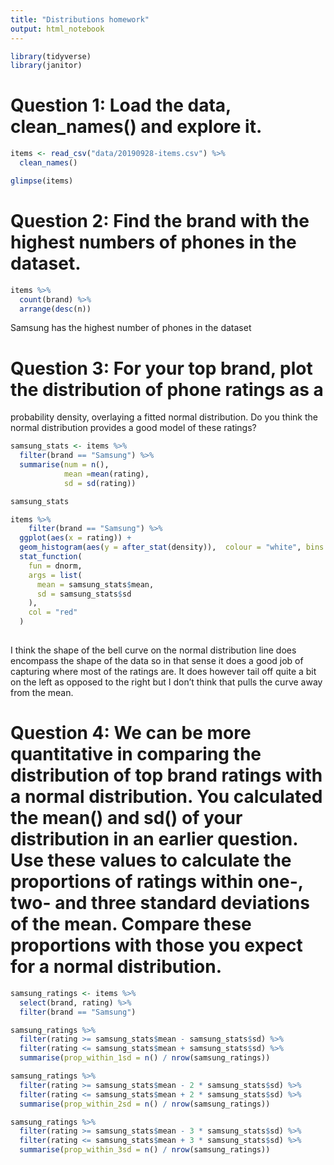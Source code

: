 ```yaml
---
title: "Distributions homework"
output: html_notebook
---
```

```r
library(tidyverse)
library(janitor)
```

# Question 1: Load the data, clean_names() and explore it.
```r
items <- read_csv("data/20190928-items.csv") %>% 
  clean_names() 
```

```r
glimpse(items)
```

# Question 2: Find the brand with the highest numbers of phones in the dataset.
```r
items %>% 
  count(brand) %>% 
  arrange(desc(n))
```
Samsung has the highest number of phones in the dataset

# Question 3: For your top brand, plot the distribution of phone ratings as a 
probability density, overlaying a fitted normal distribution.
Do you think the normal distribution provides a good model of these ratings?

```r
samsung_stats <- items %>% 
  filter(brand == "Samsung") %>%
  summarise(num = n(),
            mean =mean(rating),
            sd = sd(rating))

samsung_stats
```


```r
items %>% 
    filter(brand == "Samsung") %>%
  ggplot(aes(x = rating)) + 
  geom_histogram(aes(y = after_stat(density)),  colour = "white", bins = 25) +
  stat_function(
    fun = dnorm, 
    args = list(
      mean = samsung_stats$mean,
      sd = samsung_stats$sd
    ),
    col = "red"
  )
  
```

I think the shape of the bell curve on the normal distribution line does encompass the shape of the data so in that sense it does a good job of capturing where most of the ratings are. It does however tail off quite a bit on the left as opposed to the right but I don't think that pulls the curve away from the mean.

# Question 4: We can be more quantitative in comparing the distribution of top brand ratings with a normal distribution. You calculated the mean() and sd() of your distribution in an earlier question. Use these values to calculate the proportions of ratings within one-, two- and three standard deviations of the mean. Compare these proportions with those you expect for a normal distribution.
```r
samsung_ratings <- items %>% 
  select(brand, rating) %>% 
  filter(brand == "Samsung")
```


```r
samsung_ratings %>%
  filter(rating >= samsung_stats$mean - samsung_stats$sd) %>%
  filter(rating <= samsung_stats$mean + samsung_stats$sd) %>%
  summarise(prop_within_1sd = n() / nrow(samsung_ratings))
```
```r
samsung_ratings %>%
  filter(rating >= samsung_stats$mean - 2 * samsung_stats$sd) %>%
  filter(rating <= samsung_stats$mean + 2 * samsung_stats$sd) %>%
  summarise(prop_within_2sd = n() / nrow(samsung_ratings))
```

```r
samsung_ratings %>%
  filter(rating >= samsung_stats$mean - 3 * samsung_stats$sd) %>%
  filter(rating <= samsung_stats$mean + 3 * samsung_stats$sd) %>%
  summarise(prop_within_3sd = n() / nrow(samsung_ratings))
```

